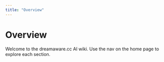 ```yaml
---
title: "Overview"
---
```


# Overview

Welcome to the dreamaware.cc AI wiki. Use the nav on the home page to explore each section.